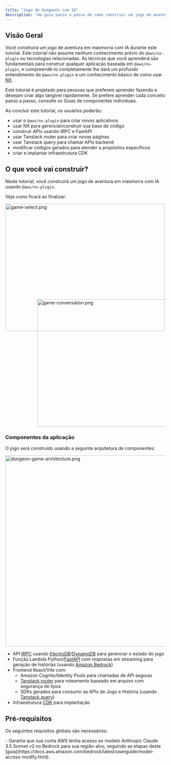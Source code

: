 ```yaml
---
title: "Jogo de Dungeons com IA"
description: "Um guia passo a passo de como construir um jogo de aventura de dungeon com IA usando o @aws/nx-plugin."
---
```





## Visão Geral

Você construirá um jogo de aventura em masmorra com IA durante este tutorial. Este tutorial não assume nenhum conhecimento prévio do `@aws/nx-plugin` ou tecnologias relacionadas. As técnicas que você aprenderá são fundamentais para construir qualquer aplicação baseada em `@aws/nx-plugin`, e compreendê-lo completamente lhe dará um profundo entendimento do `@aws/nx-plugin` e um conhecimento básico de como usar [NX](https://nx.dev/).

<Aside>Este tutorial é projetado para pessoas que preferem aprender fazendo e desejam criar algo tangível rapidamente. Se prefere aprender cada conceito passo a passo, consulte os Guias de componentes individuais.</Aside>

Ao concluir este tutorial, os usuários poderão:

- usar o `@aws/nx-plugin` para criar novos aplicativos
- usar NX para gerenciar/construir sua base de código
- construir APIs usando tRPC e FastAPI
- usar Tanstack router para criar novas páginas
- usar Tanstack query para chamar APIs backend
- modificar códigos gerados para atender a propósitos específicos
- criar e implantar infraestrutura CDK

## O que você vai construir?

Neste tutorial, você construirá um jogo de aventura em masmorra com IA usando `@aws/nx-plugin`.

Veja como ficará ao finalizar:

<Image src={gameSelectPng} alt="game-select.png" width="500" height="400" />
<div style="margin-top: -100px; margin-left: 100px;">
<Image src={gameConversationPng} alt="game-conversation.png" width="500" height="400" />
</div>

### Componentes da aplicação

O jogo será construído usando a seguinte arquitetura de componentes:

<Image class="white-bg" src={dungeonAdventureArchitecturePng} alt="dungeon-game-architecture.png" width="800" height="600" />

- API [tRPC](https://trpc.io/) usando [ElectroDB](https://electrodb.dev/)/[DynamoDB](https://aws.amazon.com/dynamodb/) para gerenciar o estado do jogo
- Função Lambda Python/[FastAPI](https://fastapi.tiangolo.com/) com respostas em streaming para geração de histórias (usando [Amazon Bedrock](https://aws.amazon.com/bedrock/))
- Frontend React/Vite com:
  - Amazon Cognito/Identity Pools para chamadas de API seguras
  - [Tanstack router](https://tanstack.com/router/latest) para roteamento baseado em arquivo com segurança de tipos
  - SDKs gerados para consumir as APIs de Jogo e História (usando [Tanstack query](https://tanstack.com/query/latest))
- Infraestrutura [CDK](https://docs.aws.amazon.com/cdk/v2/guide/home.html) para implantação

## Pré-requisitos

Os seguintes requisitos globais são necessários:

<Prerequisites />
- Garanta que sua conta AWS tenha acesso ao modelo Anthropic Claude 3.5 Sonnet v2 no Bedrock para sua região-alvo, seguindo as etapas deste [guia](https://docs.aws.amazon.com/bedrock/latest/userguide/model-access-modify.html).